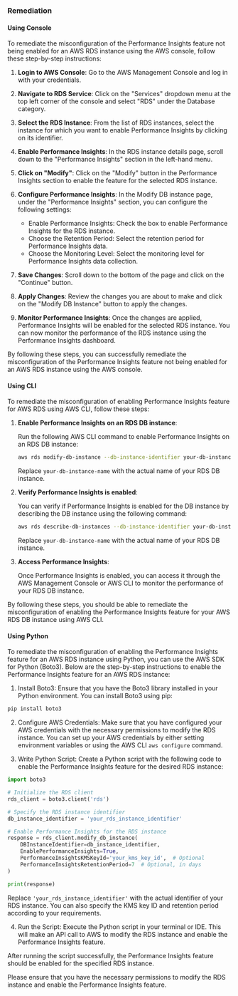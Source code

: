 ### Remediation

#### Using Console

To remediate the misconfiguration of the Performance Insights feature not being enabled for an AWS RDS instance using the AWS console, follow these step-by-step instructions:

1. **Login to AWS Console**: Go to the AWS Management Console and log in with your credentials.

2. **Navigate to RDS Service**: Click on the "Services" dropdown menu at the top left corner of the console and select "RDS" under the Database category.

3. **Select the RDS Instance**: From the list of RDS instances, select the instance for which you want to enable Performance Insights by clicking on its identifier.

4. **Enable Performance Insights**: In the RDS instance details page, scroll down to the "Performance Insights" section in the left-hand menu.

5. **Click on "Modify"**: Click on the "Modify" button in the Performance Insights section to enable the feature for the selected RDS instance.

6. **Configure Performance Insights**: In the Modify DB instance page, under the "Performance Insights" section, you can configure the following settings:
   - Enable Performance Insights: Check the box to enable Performance Insights for the RDS instance.
   - Choose the Retention Period: Select the retention period for Performance Insights data.
   - Choose the Monitoring Level: Select the monitoring level for Performance Insights data collection.

7. **Save Changes**: Scroll down to the bottom of the page and click on the "Continue" button.

8. **Apply Changes**: Review the changes you are about to make and click on the "Modify DB Instance" button to apply the changes.

9. **Monitor Performance Insights**: Once the changes are applied, Performance Insights will be enabled for the selected RDS instance. You can now monitor the performance of the RDS instance using the Performance Insights dashboard.

By following these steps, you can successfully remediate the misconfiguration of the Performance Insights feature not being enabled for an AWS RDS instance using the AWS console.

#### Using CLI

To remediate the misconfiguration of enabling Performance Insights feature for AWS RDS using AWS CLI, follow these steps:

1. **Enable Performance Insights on an RDS DB instance**:
   
   Run the following AWS CLI command to enable Performance Insights on an RDS DB instance:
   ```bash
   aws rds modify-db-instance --db-instance-identifier your-db-instance-name --enable-performance-insights
   ```
   Replace `your-db-instance-name` with the actual name of your RDS DB instance.

2. **Verify Performance Insights is enabled**:

   You can verify if Performance Insights is enabled for the DB instance by describing the DB instance using the following command:
   ```bash
   aws rds describe-db-instances --db-instance-identifier your-db-instance-name --query 'DBInstances[0].PerformanceInsightsEnabled'
   ```
   Replace `your-db-instance-name` with the actual name of your RDS DB instance.

3. **Access Performance Insights**:

   Once Performance Insights is enabled, you can access it through the AWS Management Console or AWS CLI to monitor the performance of your RDS DB instance.

By following these steps, you should be able to remediate the misconfiguration of enabling the Performance Insights feature for your AWS RDS DB instance using AWS CLI.

#### Using Python

To remediate the misconfiguration of enabling the Performance Insights feature for an AWS RDS instance using Python, you can use the AWS SDK for Python (Boto3). Below are the step-by-step instructions to enable the Performance Insights feature for an AWS RDS instance:

1. Install Boto3:
Ensure that you have the Boto3 library installed in your Python environment. You can install Boto3 using pip:
```bash
pip install boto3
```

2. Configure AWS Credentials:
Make sure that you have configured your AWS credentials with the necessary permissions to modify the RDS instance. You can set up your AWS credentials by either setting environment variables or using the AWS CLI `aws configure` command.

3. Write Python Script:
Create a Python script with the following code to enable the Performance Insights feature for the desired RDS instance:

```python
import boto3

# Initialize the RDS client
rds_client = boto3.client('rds')

# Specify the RDS instance identifier
db_instance_identifier = 'your_rds_instance_identifier'

# Enable Performance Insights for the RDS instance
response = rds_client.modify_db_instance(
    DBInstanceIdentifier=db_instance_identifier,
    EnablePerformanceInsights=True,
    PerformanceInsightsKMSKeyId='your_kms_key_id',  # Optional
    PerformanceInsightsRetentionPeriod=7  # Optional, in days
)

print(response)
```

Replace `'your_rds_instance_identifier'` with the actual identifier of your RDS instance. You can also specify the KMS key ID and retention period according to your requirements.

4. Run the Script:
Execute the Python script in your terminal or IDE. This will make an API call to AWS to modify the RDS instance and enable the Performance Insights feature.

After running the script successfully, the Performance Insights feature should be enabled for the specified RDS instance.

Please ensure that you have the necessary permissions to modify the RDS instance and enable the Performance Insights feature.

